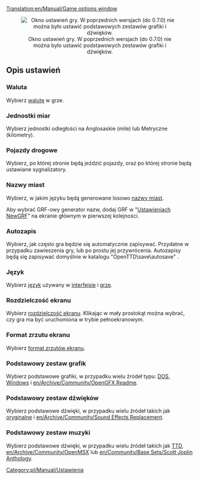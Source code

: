[[Translation:en/Manual/Game options window]]
{{pl/Spis treści}}
<center>[[File:pl/Manual/OpcjeGryPL.png|center|frame|Okno ustawień gry. W poprzednich wersjach (do 0.7.0) nie można było ustawić podstawowych zestawów grafiki i dźwięków.]]</center>
==Opis ustawień==
===Waluta===
Wybierz [[pl/Archive/Manual/Settings/Waluta|walutę]] w grze.

===Jednostki miar===
Wybierz jednostki odległości na Anglosaskie (mile) lub Metryczne (kilometry).

===Pojazdy drogowe===
Wybierz, po której stronie będą jeździć pojazdy, oraz po której stronie będą ustawiane sygnalizatory.

===Nazwy miast===
Wybierz, w jakim języku będą generowane losowo [[pl/Archive/Community/Nazwy miast|nazwy miast]].

Aby wybrać GRF-owy generator nazw,  dodaj GRF w "[[pl/Manual/NewGRF|Ustawieniach NewGRF]]" na ekranie głównym w pierwszej kolejności.

===Autozapis===
Wybierz, jak często gra będzie się automatycznie zapisywać. Przydatne w przypadku zawieszenia gry, lub po prostu jej przywrócenia. Autozapisy będą się zapisywać domyślnie w katalogu "OpenTTD\save\autosave" .

===Język===
Wybierz [[pl/Archive/Manual/Settings/Język|język]] używany w [[pl/Manual/Interfejs gry|interfejsie]] i [[pl/Manual/Main Page|grze]].

===Rozdzielczość ekranu===
Wybierz [[pl/Rozdzielczość|rozdzielczość ekranu]].
Klikając w mały prostokąt można wybrać, czy gra ma być uruchomiona w trybie pełnoekranowym.

===Format zrzutu ekranu===
Wybierz [[pl/Format zrzutu ekranu|format zrzutów ekranu]].

===Podstawowy zestaw grafik===
Wybierz podstawowe grafiki, w przypadku wielu źródeł typu: [[pl/Archive/Manual/FAQ Instalacji#czy-moge-uzyc-oryginalnych-plikow-z-ttd|DOS, Windows]] i [[en/Archive/Community/OpenGFX Readme]].

===Podstawowy zestaw dźwięków===
Wybierz podstawowe dźwięki, w przypadku wielu źródeł takich jak [[pl/Archive/Manual/FAQ Instalacji#czy-moge-uzyc-oryginalnych-plikow-z-ttd|oryginalne]] i [[en/Archive/Community/Sound Effects Replacement]].

===Podstawowy zestaw muzyki===
Wybierz podstawowe dźwięki, w przypadku wielu źródeł takich jak [[pl/Archive/Manual/FAQ Instalacji#czy-moge-uzyc-oryginalnych-plikow-z-ttd|TTD]], [[en/Archive/Community/OpenMSX]] lub [[en/Community/Base Sets/Scott Joplin Anthology]].

[[Category:pl/Manual/Ustawienia]]